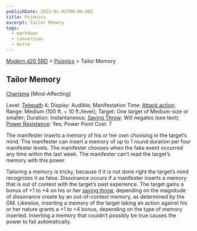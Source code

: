 ```yaml
---
publishDate: 2023-01-02T00:00:00Z
title: Psionics
excerpt: Tailor Memory
tags:
  - markdown
  - conversion
  - Astro
---
```


[Modern d20 SRD](/#modernD20) > [Psionics](modern-d20-srd-psionics-index) > Tailor Memory

## Tailor Memory

[Charisma](modern-d20-srd-basics-ability-scores) [Mind-Affecting]

Level: [Telepath](modern-d20-srd-classes-advanced-telepath) 4; Display: Audible; Manifestation Time: [Attack action](modern-d20-srd-combat-attack-actions); Range: Medium (100 ft. + 10 ft./level); Target: One target of Medium-size or smaller; Duration: Instantaneous; [Saving Throw](modern-d20-srd-basics-saving-throws): Will negates (see text); [Power Resistance](modern-d20-srd-special-abilities-power-resistance): Yes; Power Point Cost: 7

The manifester inserts a memory of his or her own choosing in the target’s mind. The manifester can insert a memory of up to 1 round duration per four manifester levels. The manifester chooses when the fake event occurred any time within the last week. The manifester can’t read the target’s memory with this power.

Tailoring a memory is tricky, because if it is not done right the target’s mind recognizes it as false. Dissonance occurs if a manifester inserts a memory that is out of context with the target’s past experience. The target gains a bonus of +1 to +4 on his or her [saving throw](modern-d20-srd-basics-saving-throws), depending on the magnitude of dissonance create by an out-of-context memory, as determined by the GM. Likewise, inserting a memory of the target taking an action against his or her nature grants a +1 to +4 bonus, depending on the type of memory inserted. Inserting a memory that couldn’t possibly be true causes the power to fail automatically.
